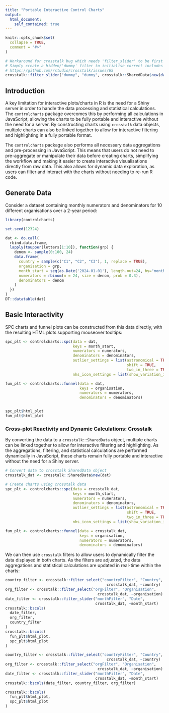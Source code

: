 ```yaml
---
title: "Portable Interactive Control Charts"
output:
  html_document:
    self_contained: true
---
```


```r
knitr::opts_chunk$set(
  collapse = TRUE,
  comment = "#>"
)

# Workaround for crosstalk bug which needs 'filter_slider' to be first HTML element when working with dates
# Simply create a hidden/'dummy' filter to initialise correct includes
# https://github.com/rstudio/crosstalk/issues/65
crosstalk::filter_slider("dummy", "dummy", crosstalk::SharedData$new(data.frame(d = as.Date("01/01/1970"))), ~d)
```

## Introduction

A key limitation for interactive plots/charts in R is the need for a Shiny server in order to handle the data processing and statistical calculations. The `controlcharts` package overcomes this by performing all calculations in JavaScript, allowing the charts to be fully portable and interactive without the need for a server. By constructing charts using `crosstalk` data objects, multiple charts can also be linked together to allow for interactive filtering and highlighting in a fully portable format.

The `controlcharts` package also performs all necessary data aggregations and pre-processing in JavaScript. This means that users do not need to pre-aggregate or manipulate their data before creating charts, simplifying the workflow and making it easier to create interactive visualisations directly from raw data. This also allows for dynamic data exploration, as users can filter and interact with the charts without needing to re-run R code.

## Generate Data

Consider a dataset containing monthly numerators and denominators for 10 different organisations over a 2-year period:

```r
library(controlcharts)

set.seed(12324)

dat <- do.call(
  rbind.data.frame,
  lapply(toupper(letters[1:10]), function(grp) {
    denom <- sample(0:100, 24)
    data.frame(
      country = sample(c("C1", "C2", "C3"), 1, replace = TRUE),
      organisation = grp,
      month_start = seq(as.Date('2024-01-01'), length.out=24, by="month"),
      numerators = rbinom(n = 24, size = denom, prob = 0.3),
      denominators = denom
    )
  })
)
DT::datatable(dat)
```

## Basic Interactivity

SPC charts and funnel plots can be constructed from this data directly, with the resulting HTML plots supporting mouseover tooltips:

```r
spc_plt <- controlcharts::spc(data = dat,
                              keys = month_start,
                              numerators = numerators,
                              denominators = denominators,
                              outlier_settings = list(astronomical = TRUE,
                                                      shift = TRUE,
                                                      two_in_three = TRUE),
                              nhs_icon_settings = list(show_variation_icons = TRUE))

fun_plt <- controlcharts::funnel(data = dat,
                                 keys = organisation,
                                 numerators = numerators,
                                 denominators = denominators)


spc_plt$html_plot
fun_plt$html_plot
```

### Cross-plot Reactivity and Dynamic Calculations: Crosstalk

By converting the data to a `crosstalk::SharedData` object, multiple charts can be linked together to allow for interactive filtering and highlighting. As the aggregations, filtering, and statistical calculations are performed dynamically in JavaScript, these charts remain fully portable and interactive without the need for a Shiny server.

```r
# Convert data to crosstalk SharedData object
crosstalk_dat <- crosstalk::SharedData$new(dat)

# Create charts using crosstalk data
spc_plt <- controlcharts::spc(data = crosstalk_dat,
                              keys = month_start,
                              numerators = numerators,
                              denominators = denominators,
                              outlier_settings = list(astronomical = TRUE,
                                                      shift = TRUE,
                                                      two_in_three = TRUE),
                              nhs_icon_settings = list(show_variation_icons = TRUE))

fun_plt <- controlcharts::funnel(data = crosstalk_dat,
                                 keys = organisation,
                                 numerators = numerators,
                                 denominators = denominators)
```

We can then use `crosstalk` filters to allow users to dynamically filter the data displayed in both charts. As the filters are adjusted, the data aggregations and statistical calculations are updated in real-time within the charts:

```r
country_filter <- crosstalk::filter_select("countryFilter", "Country",
                                             crosstalk_dat, ~country)
org_filter <- crosstalk::filter_select("orgFilter", "Organisation",
                                         crosstalk_dat, ~organisation)
date_filter <- crosstalk::filter_slider("monthFilter", "Date",
                                        crosstalk_dat, ~month_start)
crosstalk::bscols(
  date_filter,
  org_filter,
  country_filter
)
crosstalk::bscols(
  fun_plt$html_plot,
  spc_plt$html_plot
)
```

```r
country_filter <- crosstalk::filter_select("countryFilter", "Country",
                                             crosstalk_dat, ~country)
org_filter <- crosstalk::filter_select("orgFilter", "Organisation",
                                         crosstalk_dat, ~organisation)
date_filter <- crosstalk::filter_slider("monthFilter", "Date",
                                        crosstalk_dat, ~month_start)
crosstalk::bscols(date_filter, country_filter, org_filter)
```

```r
crosstalk::bscols(
  fun_plt$html_plot,
  spc_plt$html_plot
)
```
